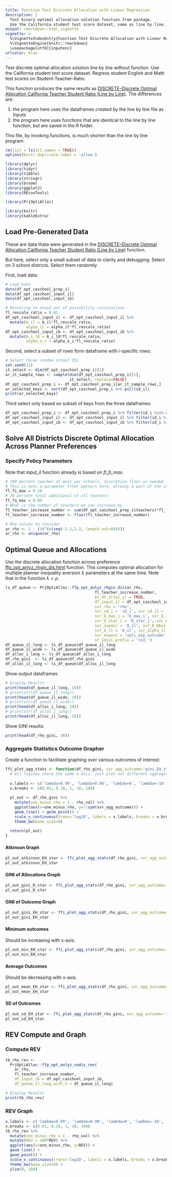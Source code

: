 ```yaml
---
title: Function Test Discrete Allocation with Linear Regression
description: |
  Test binary optimal allocation solution function from package.
  Use the California student test score dataset, same as line by line.
output: rmarkdown::html_vignette
vignette: >
  %\VignetteIndexEntry{Function Test Discrete Allocation with Linear Regression}
  %\VignetteEngine{knitr::rmarkdown}
  \usepackage[utf8]{inputenc}
urlcolor: blue
---
```



Test discrete optimal allocation solution line by line without function. Use the California student test score dataset. Regress student English and Math test scores on Student-Teacher-Ratio.


This function produces the same results as [DISCRETE--Discrete Optimal Allocation California Teacher Student Ratio (Line by Line)](https://fanwangecon.github.io/PrjOptiAlloc/articles/ffv_opt_sodis_rkone_casch_allrw.html). The differences are:

1. the program here uses the dataframes created by the line by line file as Inputs
2. the program here uses functions that are identical to the line by line function, but are saved in the R folder.

This file, by invoking functions, is much shorter than the line by line program.


```r
rm(list = ls(all.names = TRUE))
options(knitr.duplicate.label = 'allow')
```
```r
library(dplyr)
library(tidyr)
library(tibble)
library(stringr)
library(broom)
library(ggplot2)
library(REconTools)

library(PrjOptiAlloc)

library(knitr)
library(kableExtra)
```

## Load Pre-Generated Data

These are data thata were generated in the [DISCRETE--Discrete Optimal Allocation California Teacher Student Ratio (Line by Line)](https://fanwangecon.github.io/PrjOptiAlloc/articles/ffv_opt_sodis_rkone_casch_allrw.html) function.

But here, select only a small subset of data to clarity and debugging. Select on 3 school districts. Select them randomly. 

First, load data:

```r
# Load Data
data(df_opt_caschool_prep_i)
data(df_opt_caschool_input_il)
data(df_opt_caschool_input_ib)

# Rescaling to avoid out of possibility calculations
fl_rescale_ratio = 0.01
df_opt_caschool_input_il <- df_opt_caschool_input_il %>%
  mutate(A_il = A_il*fl_rescale_ratio, 
         alpha_il = alpha_il*fl_rescale_ratio)
df_opt_caschool_input_ib <- df_opt_caschool_input_ib %>%
  mutate(A_i_l0 = A_i_l0*fl_rescale_ratio, 
         alpha_o_i = alpha_o_i*fl_rescale_ratio)
```

Second, select a subset of rows form dataframe with i-specific rows: 

```r
# Select three random school IDs
set.seed(11)
it_select <- dim(df_opt_caschool_prep_i)[1]
ar_it_sample_rows <- sample(dim(df_opt_caschool_prep_i)[1],
                            it_select, replace=FALSE)
df_opt_caschool_prep_i <- df_opt_caschool_prep_i[ar_it_sample_rows,]
ar_selected_keys <- sort(df_opt_caschool_prep_i %>% pull(id_i))
print(ar_selected_keys)
```

Third select only based on subset of keys from the three dataframes:

```r
df_opt_caschool_prep_i <- df_opt_caschool_prep_i %>% filter(id_i %in% ar_selected_keys)
df_opt_caschool_input_il <- df_opt_caschool_input_il %>% filter(id_i %in% ar_selected_keys)
df_opt_caschool_input_ib <- df_opt_caschool_input_ib %>% filter(id_i %in% ar_selected_keys)
```

## Solve All Districts Discrete Optimal Allocation Across Planner Preferences

### Specify Policy Parameters

Note that *input_il* function already is based on *fl_fi_max*.

```r
# 100 percent teacher at most per school☺, discretize floor as needed
# This is not○ a parameter t•hat matters here, already a part of the input_il function
fl_fi_max = 0.20
# 20 percent total additional of all teachers
fl_fa_max = 0.05
# What is the number of teachers we can increase by
fl_teacher_increase_number <- sum(df_opt_caschool_prep_i$teachers)*fl_fa_max
fl_teacher_increase_number <- floor(fl_teacher_increase_number)

# Rho values to consider
ar_rho <- 1 - (10^(c(seq(-2.2,2.2, length.out=60))))
ar_rho <- unique(ar_rho)
```

## Optimal Queue and Allocations

Use the discrete allocation function across preference [ffp_opt_anlyz_rhgin_dis.html](https://fanwangecon.github.io/PrjOptiAlloc/reference/ffp_opt_anlyz_rhgin_dis.html) function. This computes optimal allocation for multiple planner inequality aversion $\lambda$ parameters at the same time. Note that in the function $\lambda=\rho$.

```r
ls_df_queue <- PrjOptiAlloc::ffp_opt_anlyz_rhgin_dis(ar_rho,
                                       fl_teacher_increase_number,
                                       bl_df_alloc_il = TRUE,
                                       df_input_il = df_opt_caschool_input_il,
                                       svr_rho = 'rho',
                                       svr_id_i = 'id_i', svr_id_il = 'id_il',
                                       svr_D_max_i = 'D_max_i', svr_D_il = 'D_il',
                                       svr_D_star_i = 'D_star_i', svr_F_star_i = 'F_star_i',
                                       svr_inpalc = 'Q_il', svr_D_Wbin_il = 'D_Wbin_il',
                                       svr_A_il = 'A_il', svr_alpha_il = 'alpha_il', svr_beta_i = 'beta_i',
                                       svr_expout = 'opti_exp_outcome',
                                       st_idcol_prefix = 'sid_')
df_queue_il_long <- ls_df_queue$df_queue_il_long
df_queue_il_wide <- ls_df_queue$df_queue_il_wide
df_alloc_i_long <- ls_df_queue$df_alloc_i_long
df_rho_gini  <- ls_df_queue$df_rho_gini
df_alloc_il_long <- ls_df_queue$df_alloc_il_long
```

Show output dataframes:

```r
# Display Results
print(head(df_queue_il_long, 10))
# print(str(df_queue_il_long))
print(head(df_queue_il_wide, 10))
# print(str(df_queue_il_wide))
print(head(df_alloc_i_long, 10))
# print(str(df_alloc_i_long))
print(head(df_alloc_il_long, 10))
```

Show GINI results: 

```r
print(head(df_rho_gini, 30))
```

### Aggregate Statistics Outcome Grapher 

Create a function to facilitate graphing over various outcomes of interest:

```r
ffi_plot_agg_stats <- function(df_rho_gini, svr_agg_outcome='gini_EH_star'){
  # All figures share the same x-axis, just plot out different aggregate y outcomes
  
  x.labels <- c('lambda=0.99', 'lambda=0.90', 'lambda=0', 'lambda=-10', 'lambda=-100')
  x.breaks <- c(0.01, 0.10, 1, 10, 100)
  
  pl_out <- df_rho_gini %>%
    mutate(one_minus_rho = 1 - rho_val) %>%
    ggplot(aes(x=one_minus_rho, y=!!sym(svr_agg_outcome))) +
    geom_line() + geom_point() +
    scale_x_continuous(trans='log10', labels = x.labels, breaks = x.breaks) +
    theme_bw(base_size=8)  
  
  return(pl_out)
}
```


#### Atkinson Graph

```r
pl_out_atkinson_EH_star <- ffi_plot_agg_stats(df_rho_gini, svr_agg_outcome='atkinson_EH_star')
pl_out_atkinson_EH_star
```

#### GINI of Allocations Graph

```r
pl_out_gini_D_star <- ffi_plot_agg_stats(df_rho_gini, svr_agg_outcome='gini_D_star')
pl_out_gini_D_star
```

#### GINI of Outcome Graph

```r
pl_out_gini_EH_star <- ffi_plot_agg_stats(df_rho_gini, svr_agg_outcome='gini_EH_star')
pl_out_gini_EH_star
```

#### Minimum outcomes

Should be increasing with x-axis.

```r
pl_out_min_EH_star <- ffi_plot_agg_stats(df_rho_gini, svr_agg_outcome='min_EH_star')
pl_out_min_EH_star
```

#### Average Outcomes

Should be decreasing with x-axis.

```r
pl_out_mean_EH_star <- ffi_plot_agg_stats(df_rho_gini, svr_agg_outcome='mean_EH_star')
pl_out_mean_EH_star
```

#### SD of Outcomes

```r
pl_out_sd_EH_star <- ffi_plot_agg_stats(df_rho_gini, svr_agg_outcome='sd_EH_star')
pl_out_sd_EH_star
```


## REV Compute and Graph

### Compute REV 

```r
tb_rho_rev <-
  PrjOptiAlloc::ffp_opt_anlyz_sodis_rev(
    ar_rho,
    fl_teacher_increase_number,
    df_input_ib = df_opt_caschool_input_ib,
    df_queue_il_long_with_V = df_queue_il_long)
```

```r
# Display Results
print(tb_rho_rev)
```

### REV Graph

```r
x.labels <- c('lambda=0.99', 'lambda=0.90', 'lambda=0', 'lambda=-10', 'lambda=-100')
x.breaks <- c(0.01, 0.10, 1, 10, 100)
tb_rho_rev %>%
  mutate(one_minus_rho = 1 - rho_val) %>%
  mutate(REV = 100*REV) %>%
  ggplot(aes(x=one_minus_rho, y=REV)) +
  geom_line() +
  geom_point() +
  scale_x_continuous(trans='log10', labels = x.labels, breaks = x.breaks) +
  theme_bw(base_size=8) +
  ylim(0, 100)
```

